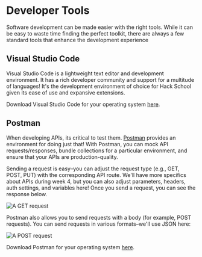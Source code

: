 # Developer Tools

Software development can be made easier with the right tools. While it can be easy to waste time finding the perfect toolkit, there are always a few 
standard tools that enhance the development experience


## Visual Studio Code

Visual Studio Code is a lightweight text editor and development environment. It has a rich developer community and support for a multitude of languages! It's the development environment of choice
for Hack School given its ease of use and expansive extensions.

Download Visual Studio Code for your operating system [here](https://code.visualstudio.com/download).



## Postman

When developing APIs, its critical to test them. [Postman](https://www.postman.com) provides an environment for doing just that! With Postman, you can mock API requests/responses, bundle collections for a particular environment, and ensure
that your APIs are production-quality.

Sending a request is easy–you can adjust the request type (e.g., GET, POST, PUT) with the corresponding API route. We'll have more specifics about APIs during week 4, but you can also adjust parameters, headers, auth settings, and variables here!
Once you send a request, you can see the response below.


![A GET request](pages/hack-school/images/get_request.png)



Postman also allows you to send requests with a body (for example, POST requests). You can send requests in various formats–we'll use JSON here:


![A POST request](pages/hack-school/images/post_request.png)

Download Postman for your operating system [here](https://www.postman.com/downloads/).